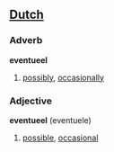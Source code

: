 ==[[Dutch]]==

===Adverb===

'''eventueel'''

# [[possibly]], [[occasionally]]

===Adjective===

'''eventueel''' (eventuele)

# [[possible]], [[occasional]]